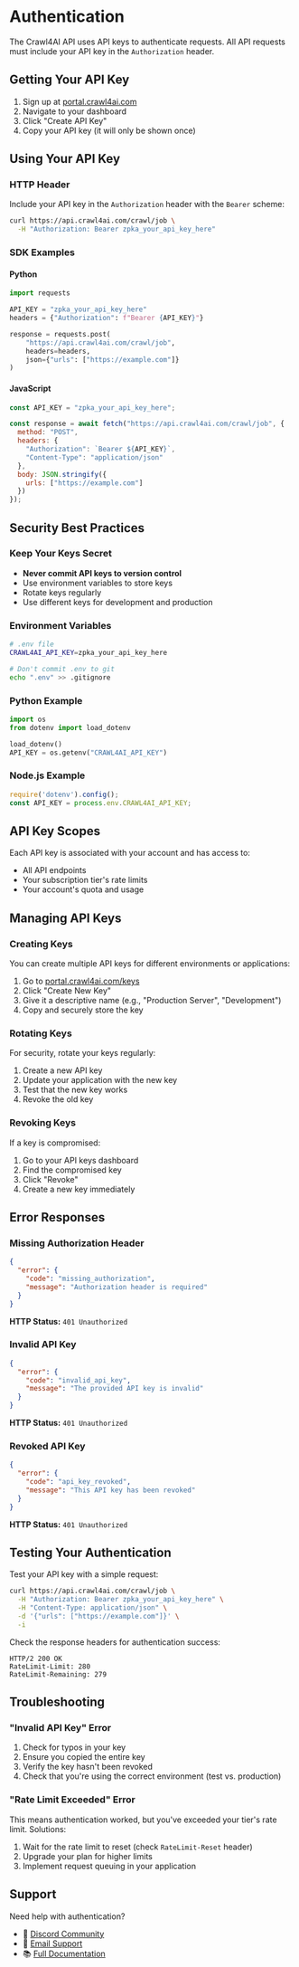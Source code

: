 # Authentication

The Crawl4AI API uses API keys to authenticate requests. All API requests must include your API key in the `Authorization` header.

## Getting Your API Key

1. Sign up at [portal.crawl4ai.com](https://portal.crawl4ai.com)
2. Navigate to your dashboard
3. Click "Create API Key"
4. Copy your API key (it will only be shown once)

## Using Your API Key

### HTTP Header

Include your API key in the `Authorization` header with the `Bearer` scheme:

```bash
curl https://api.crawl4ai.com/crawl/job \
  -H "Authorization: Bearer zpka_your_api_key_here"
```

### SDK Examples

#### Python

```python
import requests

API_KEY = "zpka_your_api_key_here"
headers = {"Authorization": f"Bearer {API_KEY}"}

response = requests.post(
    "https://api.crawl4ai.com/crawl/job",
    headers=headers,
    json={"urls": ["https://example.com"]}
)
```

#### JavaScript

```javascript
const API_KEY = "zpka_your_api_key_here";

const response = await fetch("https://api.crawl4ai.com/crawl/job", {
  method: "POST",
  headers: {
    "Authorization": `Bearer ${API_KEY}`,
    "Content-Type": "application/json"
  },
  body: JSON.stringify({
    urls: ["https://example.com"]
  })
});
```

## Security Best Practices

### Keep Your Keys Secret

- **Never commit API keys to version control**
- Use environment variables to store keys
- Rotate keys regularly
- Use different keys for development and production

### Environment Variables

```bash
# .env file
CRAWL4AI_API_KEY=zpka_your_api_key_here

# Don't commit .env to git
echo ".env" >> .gitignore
```

### Python Example

```python
import os
from dotenv import load_dotenv

load_dotenv()
API_KEY = os.getenv("CRAWL4AI_API_KEY")
```

### Node.js Example

```javascript
require('dotenv').config();
const API_KEY = process.env.CRAWL4AI_API_KEY;
```

## API Key Scopes

Each API key is associated with your account and has access to:

- All API endpoints
- Your subscription tier's rate limits
- Your account's quota and usage

## Managing API Keys

### Creating Keys

You can create multiple API keys for different environments or applications:

1. Go to [portal.crawl4ai.com/keys](https://portal.crawl4ai.com/keys)
2. Click "Create New Key"
3. Give it a descriptive name (e.g., "Production Server", "Development")
4. Copy and securely store the key

### Rotating Keys

For security, rotate your keys regularly:

1. Create a new API key
2. Update your application with the new key
3. Test that the new key works
4. Revoke the old key

### Revoking Keys

If a key is compromised:

1. Go to your API keys dashboard
2. Find the compromised key
3. Click "Revoke"
4. Create a new key immediately

## Error Responses

### Missing Authorization Header

```json
{
  "error": {
    "code": "missing_authorization",
    "message": "Authorization header is required"
  }
}
```

**HTTP Status:** `401 Unauthorized`

### Invalid API Key

```json
{
  "error": {
    "code": "invalid_api_key",
    "message": "The provided API key is invalid"
  }
}
```

**HTTP Status:** `401 Unauthorized`

### Revoked API Key

```json
{
  "error": {
    "code": "api_key_revoked",
    "message": "This API key has been revoked"
  }
}
```

**HTTP Status:** `401 Unauthorized`

## Testing Your Authentication

Test your API key with a simple request:

```bash
curl https://api.crawl4ai.com/crawl/job \
  -H "Authorization: Bearer zpka_your_api_key_here" \
  -H "Content-Type: application/json" \
  -d '{"urls": ["https://example.com"]}' \
  -i
```

Check the response headers for authentication success:

```
HTTP/2 200 OK
RateLimit-Limit: 280
RateLimit-Remaining: 279
```

## Troubleshooting

### "Invalid API Key" Error

1. Check for typos in your key
2. Ensure you copied the entire key
3. Verify the key hasn't been revoked
4. Check that you're using the correct environment (test vs. production)

### "Rate Limit Exceeded" Error

This means authentication worked, but you've exceeded your tier's rate limit. Solutions:

1. Wait for the rate limit to reset (check `RateLimit-Reset` header)
2. Upgrade your plan for higher limits
3. Implement request queuing in your application

## Support

Need help with authentication?

- 💬 [Discord Community](https://discord.gg/crawl4ai)
- 📧 [Email Support](mailto:support@crawl4ai.com)
- 📚 [Full Documentation](https://docs.crawl4ai.com)
